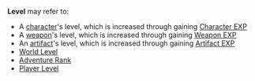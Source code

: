 {{Disambiguation}}
'''Level''' may refer to:
*A [[character]]'s level, which is increased through gaining [[Character EXP]]
*A [[weapon]]'s level, which is increased through gaining [[Weapon EXP]]
*An [[artifact]]'s level, which is increased through gaining [[Artifact EXP]]
*[[World Level]]
*[[Adventure Rank]]
*[[Player Level]]